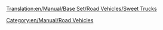[[Translation:en/Manual/Base Set/Road Vehicles/Sweet Trucks]]

{{en/Manual/Base Set/Road Vehicles/RoadVehicle|name     = MightyMover Sweet Truck
  |img      = en/Manual/Base Set/Road Vehicles/MightyMover Sweet.png
  |price    = £4,797 ($9,594)
  |speed    = 30 mph (48 km/h)
  |annual   = £421 ($842)
  |designed = 1936
  |life     = 15
  |capacity = 17 bags of [[en/Manual/Base Set/Cargos/Sweets]]
}}
{{en/Manual/Base Set/Road Vehicles/RoadVehicle|name     = Powernaught Sweet Truck
  |img      = en/Manual/Base Set/Road Vehicles/Powernaught Sweet.png
  |price    = £6,027 ($12,054)
  |speed    = 55 mph (88 km/h)
  |annual   = £787 ($1,574)
  |designed = 1979
  |life     = 15
  |capacity = 19 bags of [[en/Manual/Base Set/Cargos/Sweets]]
}}
{{en/Manual/Base Set/Road Vehicles/RoadVehicle|name     = Wizzowow Sweet Truck
  |img      = en/Manual/Base Set/Road Vehicles/Wizzow Sweet.png
  |price    = £6,437 ($12,874)
  |speed    = 70 mph (112 km/h)
  |annual   = £1,125 ($2,250)
  |designed = 2017
  |life     = 15
  |capacity = 22 bags of [[en/Manual/Base Set/Cargos/Sweets]]
}}
[[Category:en/Manual/Road Vehicles]]